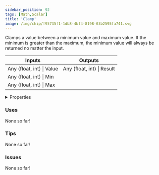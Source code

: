 ```yaml
---
sidebar_position: 92
tags: [Math,Scalar]
title: 'Clamp'
image: /img/chip/f95735f1-1db8-4bf4-8198-03b2595fa741.svg
---
```


Clamps a value between a minimum value and maximum value. If the minimum is greater than the maximum, the minimum value will always be returned no matter the input.



<IChip uuid="f95735f1-1db8-4bf4-8198-03b2595fa741"/>

<table><thead><tr><th>Inputs</th><th>Outputs</th></tr></thead><tbody><tr><td>Any (float, int) | Value</td><td>Any (float, int) | Result</td></tr><tr><td>Any (float, int) | Min</td><td /></tr><tr><td>Any (float, int) | Max</td><td /></tr></tbody></table>

<details>
  <summary>Properties</summary>
  <div>
    <div>
    <table>
      <tbody>
        <tr>
          <td>Is beta required?</td>
          <td>No</td>
        </tr>
        <tr>
          <td>Is chip a trolling risk?</td>
          <td>No</td>
        </tr>
        <tr>
          <td>Is chip a role assignment risk?</td>
          <td>No</td>
        </tr>
        <tr>
          <td>Chip UUID</td>
          <td>f95735f1-1db8-4bf4-8198-03b2595fa741</td>
        </tr>
        <tr>
          <td>Room availability</td>
          <td>Available everywhere</td>
        </tr>
      </tbody>
    </table>
    </div>
  </div>
</details>

### Uses

None so far!

### Tips

None so far!

### Issues

None so far!